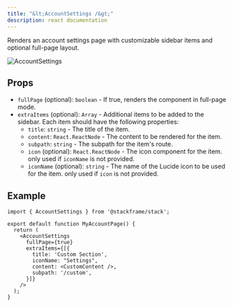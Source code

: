 ```yaml
---
title: "&lt;AccountSettings /&gt;"
description: react documentation
---
```


Renders an account settings page with customizable sidebar items and optional full-page layout.

<div className="stack-white-image-showcase">
  <img src="../imgs/account-settings.png" alt="AccountSettings" />
</div>

## Props

- `fullPage` (optional): `boolean` - If true, renders the component in full-page mode.
- `extraItems` (optional): `Array` - Additional items to be added to the sidebar. Each item should have the following properties:
  - `title`: `string` - The title of the item.
  - `content`: `React.ReactNode` - The content to be rendered for the item.
  - `subpath`: `string` - The subpath for the item's route.
  - `icon` (optional): `React.ReactNode` - The icon component for the item. only used if `iconName` is not provided.
  - `iconName` (optional): `string` - The name of the Lucide icon to be used for the item. only used if `icon` is not provided.

## Example

```tsx
import { AccountSettings } from '@stackframe/stack';

export default function MyAccountPage() {
  return (
    <AccountSettings
      fullPage={true}
      extraItems={[{
        title: 'Custom Section',
        iconName: "Settings",
        content: <CustomContent />,
        subpath: '/custom',
      }]}
    />
  );
}
```
